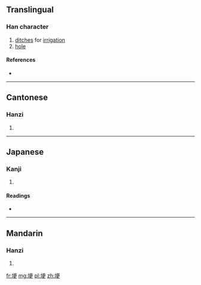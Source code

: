 ==Translingual==

===Han character===
{{Han char|rn=32|rad=土|as=07|sn=10|four=4114<sub>6</sub>|canj=土一中大 (GMLK)|ids=⿰[[土]][[更]]}}

# [[ditch]]es for [[irrigation]]
# [[hole]]

====References====
* {{Han ref|kx=0229.180|dkj=05106|dj=0465.080|hdz=10443.080|uh=57C2|ud=22466|bh=AE47|bd=44615}}

----

==Cantonese==

===Hanzi===
{{yue-hanzi|jyut=|y=gang2}}

# {{defn|lang=yue|sort=土07}}

----

==Japanese==

===Kanji===
{{ja-kanji|grade=|rs=土07}}

# {{defn|lang=ja|sort=土07}}

====Readings====
* {{ja-readings|on=[[かう]] (kau), [[きょう]] (kyō)|kun=[[あな]] (ana), [[つつみ]] (tsutsumi), [[あぜ]] (aze)}}

----

==Mandarin==

===Hanzi===
{{cmn-hanzi|pin=[[gěng]] ([[geng3]])|wg=keng<sup>3</sup>}}

# {{defn|lang=cmn|sort=土07}}

[[fr:埂]]
[[mg:埂]]
[[pl:埂]]
[[zh:埂]]